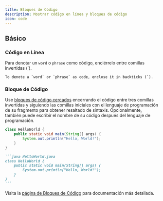 ```yaml
---
title: Bloques de Código
description: Mostrar código en línea y bloques de código
icon: code
---
```


## Básico

### Código en Línea

Para denotar un `word` o `phrase` como código, enciérrelo entre comillas invertidas (\`).

```
To denote a `word` or `phrase` as code, enclose it in backticks (`).
```

### Bloque de Código

Use [bloques de código cercados](https://www.markdownguide.org/extended-syntax/#fenced-code-blocks) encerrando el código entre tres comillas invertidas y siguiendo las comillas iniciales con el lenguaje de programación de su fragmento para obtener resaltado de sintaxis. Opcionalmente, también puede escribir el nombre de su código después del lenguaje de programación.

```java HelloWorld.java
class HelloWorld {
    public static void main(String[] args) {
        System.out.println("Hello, World!");
    }
}
```

````md
```java HelloWorld.java
class HelloWorld {
    public static void main(String[] args) {
        System.out.println("Hello, World!");
    }
}
```
````

Visita la [página de Bloques de Código](/content/components/code) para documentación más detallada.
